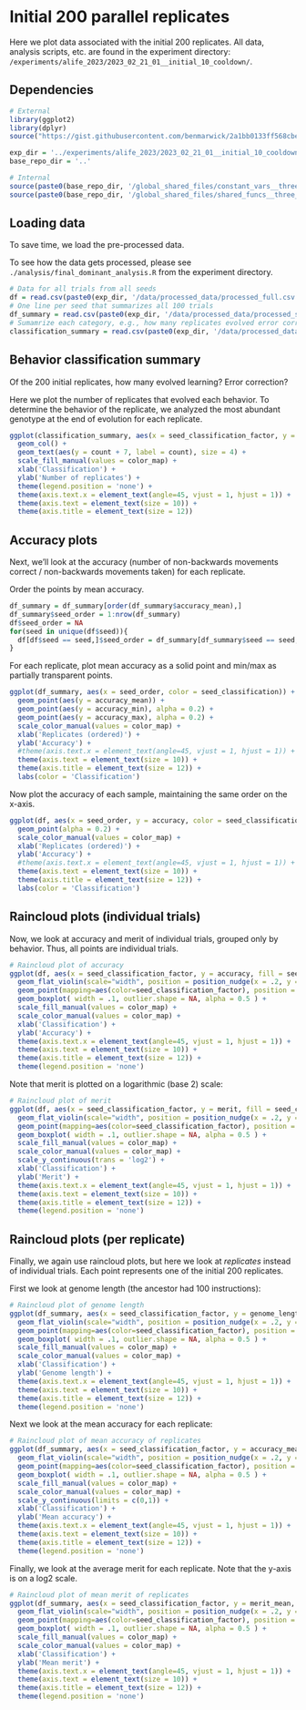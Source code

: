 # Initial 200 parallel replicates

Here we plot data associated with the initial 200 replicates.
All data, analysis scripts, etc. are found in the experiment directory: `/experiments/alife_2023/2023_02_21_01__initial_10_cooldown/`.

## Dependencies

```r
# External
library(ggplot2)
library(dplyr)
source("https://gist.githubusercontent.com/benmarwick/2a1bb0133ff568cbe28d/raw/fb53bd97121f7f9ce947837ef1a4c65a73bffb3f/geom_flat_violin.R")

exp_dir = '../experiments/alife_2023/2023_02_21_01__initial_10_cooldown'
base_repo_dir = '..'

# Internal
source(paste0(base_repo_dir, '/global_shared_files/constant_vars__three_cues_one_set.R'))
source(paste0(base_repo_dir, '/global_shared_files/shared_funcs__three_cues_one_set.R'))
```

## Loading data

To save time, we load the pre-processed data. 

To see how the data gets processed, please see `./analysis/final_dominant_analysis.R` from the experiment directory. 

```r
# Data for all trials from all seeds
df = read.csv(paste0(exp_dir, '/data/processed_data/processed_full.csv'))
# One line per seed that summarizes all 100 trials
df_summary = read.csv(paste0(exp_dir, '/data/processed_data/processed_summary.csv'))
# Sumamrize each category, e.g., how many replicates evolved error correction?
classification_summary = read.csv(paste0(exp_dir, '/data/processed_data/processed_classification.csv'))
```

## Behavior classification summary 

Of the 200 initial replicates, how many evolved learning? Error correction? 

Here we plot the number of replicates that evolved each behavior. 
To determine the behavior of the replicate, we analyzed the most abundant genotype at the end of evolution for each replicate. 

```r
ggplot(classification_summary, aes(x = seed_classification_factor, y = count, fill = seed_classification_factor)) + 
  geom_col() + 
  geom_text(aes(y = count + 7, label = count), size = 4) + 
  scale_fill_manual(values = color_map) + 
  xlab('Classification') + 
  ylab('Number of replicates') + 
  theme(legend.position = 'none') +
  theme(axis.text.x = element_text(angle=45, vjust = 1, hjust = 1)) +
  theme(axis.text = element_text(size = 10)) +
  theme(axis.title = element_text(size = 12))
```

## Accuracy plots

Next, we'll look at the accuracy (number of non-backwards movements correct / non-backwards movements taken) for each replicate.

Order the points by mean accuracy.

```r
df_summary = df_summary[order(df_summary$accuracy_mean),]
df_summary$seed_order = 1:nrow(df_summary)
df$seed_order = NA
for(seed in unique(df$seed)){
  df[df$seed == seed,]$seed_order = df_summary[df_summary$seed == seed,]$seed_order
}
```

For each replicate, plot mean accuracy as a solid point and min/max as partially transparent points.

```r
ggplot(df_summary, aes(x = seed_order, color = seed_classification)) + 
  geom_point(aes(y = accuracy_mean)) +
  geom_point(aes(y = accuracy_min), alpha = 0.2) +
  geom_point(aes(y = accuracy_max), alpha = 0.2) +
  scale_color_manual(values = color_map) +
  xlab('Replicates (ordered)') +
  ylab('Accuracy') +
  #theme(axis.text.x = element_text(angle=45, vjust = 1, hjust = 1)) +
  theme(axis.text = element_text(size = 10)) +
  theme(axis.title = element_text(size = 12)) +
  labs(color = 'Classification')
```

Now plot the accuracy of each sample, maintaining the same order on the x-axis. 

```r
ggplot(df, aes(x = seed_order, y = accuracy, color = seed_classification)) + 
  geom_point(alpha = 0.2) + 
  scale_color_manual(values = color_map) +
  xlab('Replicates (ordered)') +
  ylab('Accuracy') +
  #theme(axis.text.x = element_text(angle=45, vjust = 1, hjust = 1)) +
  theme(axis.text = element_text(size = 10)) +
  theme(axis.title = element_text(size = 12)) + 
  labs(color = 'Classification') 
```

## Raincloud plots (individual trials)

Now, we look at accuracy and merit of individual trials, grouped only by behavior.
Thus, all points are individual trials. 

```r
# Raincloud plot of accuracy
ggplot(df, aes(x = seed_classification_factor, y = accuracy, fill = seed_classification_factor)) + 
  geom_flat_violin(scale="width", position = position_nudge(x = .2, y = 0), alpha = .8 ) + 
  geom_point(mapping=aes(color=seed_classification_factor), position = position_jitter(width = .15, height = 0), size = .5, alpha = 0.8 ) + 
  geom_boxplot( width = .1, outlier.shape = NA, alpha = 0.5 ) +
  scale_fill_manual(values = color_map) +
  scale_color_manual(values = color_map) + 
  xlab('Classification') + 
  ylab('Accuracy') + 
  theme(axis.text.x = element_text(angle=45, vjust = 1, hjust = 1)) +
  theme(axis.text = element_text(size = 10)) +
  theme(axis.title = element_text(size = 12)) + 
  theme(legend.position = 'none')
```

Note that merit is plotted on a logarithmic (base 2) scale:

```r
# Raincloud plot of merit
ggplot(df, aes(x = seed_classification_factor, y = merit, fill = seed_classification_factor)) + 
  geom_flat_violin(scale="width", position = position_nudge(x = .2, y = 0), alpha = .8 ) + 
  geom_point(mapping=aes(color=seed_classification_factor), position = position_jitter(width = .15, height = 0), size = .5, alpha = 0.8 ) + 
  geom_boxplot( width = .1, outlier.shape = NA, alpha = 0.5 ) +
  scale_fill_manual(values = color_map) +
  scale_color_manual(values = color_map) + 
  scale_y_continuous(trans = 'log2') +
  xlab('Classification') + 
  ylab('Merit') + 
  theme(axis.text.x = element_text(angle=45, vjust = 1, hjust = 1)) +
  theme(axis.text = element_text(size = 10)) +
  theme(axis.title = element_text(size = 12)) + 
  theme(legend.position = 'none')
```

## Raincloud plots (per replicate)

Finally, we again use raincloud plots, but here we look at _replicates_ instead of individual trials. 
Each point represents one of the initial 200 replicates. 

First we look at genome length (the ancestor had 100 instructions):

```r
# Raincloud plot of genome length
ggplot(df_summary, aes(x = seed_classification_factor, y = genome_length, fill = seed_classification_factor)) + 
  geom_flat_violin(scale="width", position = position_nudge(x = .2, y = 0), alpha = .8 ) + 
  geom_point(mapping=aes(color=seed_classification_factor), position = position_jitter(width = .15, height = 0), size = .5, alpha = 0.8 ) + 
  geom_boxplot( width = .1, outlier.shape = NA, alpha = 0.5 ) +
  scale_fill_manual(values = color_map) +
  scale_color_manual(values = color_map) + 
  xlab('Classification') + 
  ylab('Genome length') + 
  theme(axis.text.x = element_text(angle=45, vjust = 1, hjust = 1)) +
  theme(axis.text = element_text(size = 10)) +
  theme(axis.title = element_text(size = 12)) + 
  theme(legend.position = 'none')
```

Next we look at the mean accuracy for each replicate:

```r
# Raincloud plot of mean accuracy of replicates
ggplot(df_summary, aes(x = seed_classification_factor, y = accuracy_mean, fill = seed_classification_factor)) + 
  geom_flat_violin(scale="width", position = position_nudge(x = .2, y = 0), alpha = .8 ) + 
  geom_point(mapping=aes(color=seed_classification_factor), position = position_jitter(width = .15, height = 0), size = .5, alpha = 0.8 ) + 
  geom_boxplot( width = .1, outlier.shape = NA, alpha = 0.5 ) +
  scale_fill_manual(values = color_map) +
  scale_color_manual(values = color_map) + 
  scale_y_continuous(limits = c(0,1)) +
  xlab('Classification') + 
  ylab('Mean accuracy') + 
  theme(axis.text.x = element_text(angle=45, vjust = 1, hjust = 1)) +
  theme(axis.text = element_text(size = 10)) +
  theme(axis.title = element_text(size = 12)) + 
  theme(legend.position = 'none')
```

Finally, we look at the average merit for each replicate.
Note that the y-axis is on a log2 scale.

```r
# Raincloud plot of mean merit of replicates
ggplot(df_summary, aes(x = seed_classification_factor, y = merit_mean, fill = seed_classification_factor)) + 
  geom_flat_violin(scale="width", position = position_nudge(x = .2, y = 0), alpha = .8 ) + 
  geom_point(mapping=aes(color=seed_classification_factor), position = position_jitter(width = .15, height = 0), size = .5, alpha = 0.8 ) + 
  geom_boxplot( width = .1, outlier.shape = NA, alpha = 0.5 ) +
  scale_fill_manual(values = color_map) +
  scale_color_manual(values = color_map) + 
  xlab('Classification') + 
  ylab('Mean merit') + 
  theme(axis.text.x = element_text(angle=45, vjust = 1, hjust = 1)) +
  theme(axis.text = element_text(size = 10)) +
  theme(axis.title = element_text(size = 12)) + 
  theme(legend.position = 'none')
```
